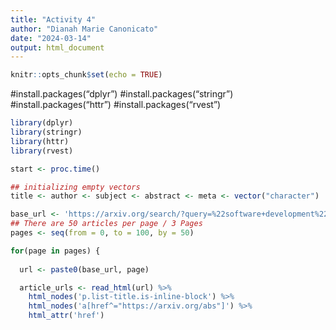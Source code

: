 ```yaml
---
title: "Activity 4"
author: "Dianah Marie Canonicato"
date: "2024-03-14"
output: html_document
---
```


```r
knitr::opts_chunk$set(echo = TRUE)
```

#install.packages("dplyr")
#install.packages("stringr")
#install.packages("httr")
#install.packages("rvest")
```r
library(dplyr)
library(stringr)
library(httr)
library(rvest)

start <- proc.time()

## initializing empty vectors
title <- author <- subject <- abstract <- meta <- vector("character")

base_url <- 'https://arxiv.org/search/?query=%22software+development%22&searchtype=all&source=header&start='
## There are 50 articles per page / 3 Pages 
pages <- seq(from = 0, to = 100, by = 50)

for(page in pages) {
  
  url <- paste0(base_url, page)

  article_urls <- read_html(url) %>% 
    html_nodes('p.list-title.is-inline-block') %>% 
    html_nodes('a[href^="https://arxiv.org/abs"]') %>% 
    html_attr('href')
  
  ```